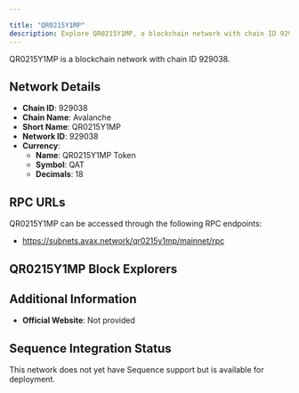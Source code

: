 ```yaml
---

title: "QR0215Y1MP"
description: Explore QR0215Y1MP, a blockchain network with chain ID 929038. Learn about its native currency, QR0215Y1MP Token, and how to interact with the network.
---
```




QR0215Y1MP is a blockchain network with chain ID 929038.

## Network Details

- **Chain ID**: 929038
- **Chain Name**: Avalanche
- **Short Name**: QR0215Y1MP
- **Network ID**: 929038
- **Currency**: 
  - **Name**: QR0215Y1MP Token
  - **Symbol**: QAT
  - **Decimals**: 18

## RPC URLs

QR0215Y1MP can be accessed through the following RPC endpoints:

- https://subnets.avax.network/qr0215y1mp/mainnet/rpc

## QR0215Y1MP Block Explorers



## Additional Information

- **Official Website**: Not provided

## Sequence Integration Status

This network does not yet have Sequence support but is available for deployment.
